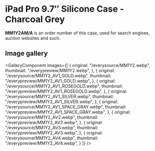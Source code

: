 
# iPad Pro 9.7″ Silicone Case - Charcoal Grey

<Callout type='info' emoji='👉🏻'>**MM1Y2AM/A** is an order number of this case, used for search engines, auction websites and such.</Callout>

## Image gallery

<GalleryComponent
    images={[
      {
        original: "/everysource/MM1Y2.webp",
        thumbnail: "/everypreview/MM1Y2.webp",
      },
      {
        original: "/everysource/MM1Y2_AV1_GOLD.webp",
        thumbnail: "/everypreview/MM1Y2_AV1_GOLD.webp",
      },
      {
        original: "/everysource/MM1Y2_AV1_ROSEGOLD.webp",
        thumbnail: "/everypreview/MM1Y2_AV1_ROSEGOLD.webp",
      },
      {
        original: "/everysource/MM1Y2_AV1_SILVER.webp",
        thumbnail: "/everypreview/MM1Y2_AV1_SILVER.webp",
      },
      {
        original: "/everysource/MM1Y2_AV1_SPACE_GRAY.webp",
        thumbnail: "/everypreview/MM1Y2_AV1_SPACE_GRAY.webp",
      },
      {
        original: "/everysource/MM1Y2_AV2.webp",
        thumbnail: "/everypreview/MM1Y2_AV2.webp",
      },
      {
        original: "/everysource/MM1Y2_AV3.webp",
        thumbnail: "/everypreview/MM1Y2_AV3.webp",
      },
      {
        original: "/everysource/MM1Y2_AV4.webp",
        thumbnail: "/everypreview/MM1Y2_AV4.webp",
      }
    ]}
  />

